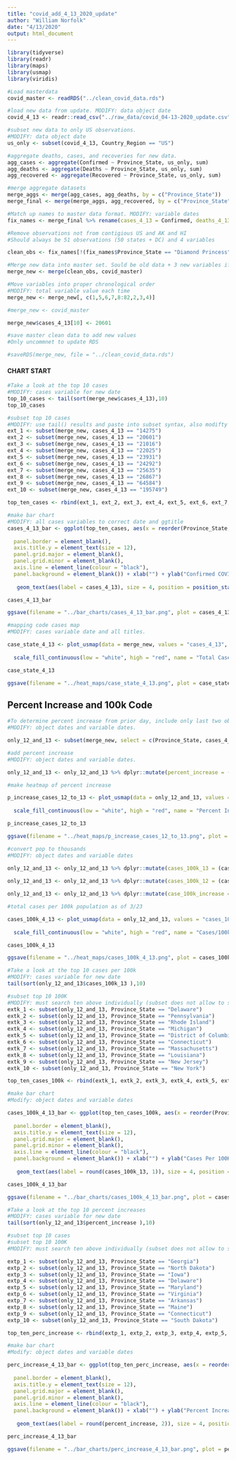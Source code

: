 ```yaml
---
title: "covid_add_4_13_2020_update"
author: "William Norfolk"
date: "4/13/2020"
output: html_document
---
```


```r
library(tidyverse)
library(readr)
library(maps)
library(usmap)
library(viridis)
```

```r
#Load masterdata
covid_master <- readRDS("../clean_covid_data.rds")
```


```r
#load new data from update. MODIFY: data object date
covid_4_13 <- readr::read_csv("../raw_data/covid_04-13-2020_update.csv")
```

```r
#subset new data to only US observations. 
#MODIFY: data object date
us_only <- subset(covid_4_13, Country_Region == "US")
```

```r
#aggregate deaths, cases, and recoveries for new data. 
agg_cases <- aggregate(Confirmed ~ Province_State, us_only, sum)
agg_deaths <- aggregate(Deaths ~ Province_State, us_only, sum)
agg_recovered <- aggregate(Recovered ~ Province_State, us_only, sum)
```

```r
#merge aggregate datasets
merge_aggs <- merge(agg_cases, agg_deaths, by = c("Province_State"))
merge_final <- merge(merge_aggs, agg_recovered, by = c("Province_State"))
```

```r
#Match up names to master data format. MODIFY: variable dates
fix_names <- merge_final %>% rename(cases_4_13 = Confirmed, deaths_4_13 = Deaths, recov_4_13 = Recovered)
```

```r
#Remove observations not from contigious US and AK and HI
#Should always be 51 observations (50 states + DC) and 4 variables

clean_obs <- fix_names[!(fix_names$Province_State == "Diamond Princess" | fix_names$Province_State == "Grand Princess" | fix_names$Province_State == "Guam" | fix_names$Province_State == "Puerto Rico" | fix_names$Province_State == "United States Virgin Islands" | fix_names$Province_State == "US" | fix_names$Province_State == "American Samoa" | fix_names$Province_State == "Northern Mariana Islands" | fix_names$Province_State == "Virgin Islands" | fix_names$Province_State == "Wuhan Evacuee" | fix_names$Province_State == "Recovered"),]
```

```r
#Merge new data into master set. Sould be old data + 3 new variables if successful
merge_new <- merge(clean_obs, covid_master)
```

```r
#Move variables into proper chronological order
#MODIFY: total variable value each time
merge_new <- merge_new[, c(1,5,6,7,8:82,2,3,4)]
```

```r
#merge_new <- covid_master
```

```r
merge_new$cases_4_13[10] <- 20601
```


```r
#save master clean data to add new values
#Only uncommnet to update RDS

#saveRDS(merge_new, file = "../clean_covid_data.rds")
```

#### CHART START

```r
#Take a look at the top 10 cases
#MODIFY: cases variable for new date
top_10_cases <- tail(sort(merge_new$cases_4_13),10)
top_10_cases
```

```r
#subset top 10 cases
#MODIFY: use tail() results and paste into subset syntax, also modifty cases date value
ext_1 <- subset(merge_new, cases_4_13 == "14275")
ext_2 <- subset(merge_new, cases_4_13 == "20601")
ext_3 <- subset(merge_new, cases_4_13 == "21016")
ext_4 <- subset(merge_new, cases_4_13 == "22025")
ext_5 <- subset(merge_new, cases_4_13 == "23931")
ext_6 <- subset(merge_new, cases_4_13 == "24292")
ext_7 <- subset(merge_new, cases_4_13 == "25635")
ext_8 <- subset(merge_new, cases_4_13 == "26867")
ext_9 <- subset(merge_new, cases_4_13 == "64584")
ext_10 <- subset(merge_new, cases_4_13 == "195749")

top_ten_cases <- rbind(ext_1, ext_2, ext_3, ext_4, ext_5, ext_6, ext_7, ext_8, ext_9, ext_10)
```

```r
#make bar chart
#MODIFY: all cases variables to correct date and ggtitle
cases_4_13_bar <- ggplot(top_ten_cases, aes(x = reorder(Province_State, -cases_4_13), cases_4_13)) + geom_bar(aes(fill = reorder(Province_State, -cases_4_13)),stat = "identity") + theme(axis.text.x = element_text(angle = 45, hjust = 1),
                                                                                                   legend.position = "none",                                                                        axis.text=element_text(size=12),
  panel.border = element_blank(), 
  axis.title.y = element_text(size = 12),
  panel.grid.major = element_blank(),
  panel.grid.minor = element_blank(),
  axis.line = element_line(colour = "black"),
  panel.background = element_blank()) + xlab("") + ylab("Confirmed COVID-19 Cases") + ggtitle("Top Ten Confirmed COVID-19 Cases by State 4/13/2020") +
  
   geom_text(aes(label = cases_4_13), size = 4, position = position_stack(vjust = 0.8))

cases_4_13_bar 
```

```r
ggsave(filename = "../bar_charts/cases_4_13_bar.png", plot = cases_4_13_bar)
```

```r
#mapping code cases map
#MODIFY: cases variable date and all titles.

case_state_4_13 <- plot_usmap(data = merge_new, values = "cases_4_13", color = "black") + 
  
  scale_fill_continuous(low = "white", high = "red", name = "Total Cases", label = scales::comma) + theme(legend.position = "right", plot.title = element_text(color = "black", size = 15, face = "bold"), plot.subtitle = element_text(color = "black", size = 10, face = "italic")) + labs(title = "COVID-19 Confirmed Cases by State", subtitle = "Data as of: 4/13/2020")

case_state_4_13
```

```r
ggsave(filename = "../heat_maps/case_state_4_13.png", plot = case_state_4_13)
```

## Percent Increase and 100k Code

```r
#To determine percent increase from prior day, include only last two observations
#MODIFY: object dates and variable dates.

only_12_and_13 <- subset(merge_new, select = c(Province_State, cases_4_13, cases_4_12, fips, total_pop))
```




```r
#add percent increase
#MODIFY: object dates and variable dates.

only_12_and_13 <- only_12_and_13 %>% dplyr::mutate(percent_increase = (cases_4_13 - cases_4_12) / cases_4_12 * 100)
```

```r
#make heatmap of percent increase

p_increase_cases_12_to_13 <- plot_usmap(data = only_12_and_13, values = "percent_increase", color = "black") + 
  
  scale_fill_continuous(low = "white", high = "red", name = "Percent Increase", label = scales::comma) + theme(legend.position = "right", plot.title = element_text(color = "black", size = 15, face = "bold"), plot.subtitle = element_text(color = "black", size = 10, face = "italic")) + labs(title = "Percent Increase of Confirmed COVID-19 Cases by State", subtitle = "From: 4/12/2020-4/13/2020")

p_increase_cases_12_to_13
```

```r
ggsave(filename = "../heat_maps/p_increase_cases_12_to_13.png", plot = p_increase_cases_12_to_13)
```

```r
#convert pop to thousands
#MODIFY: object dates and variable dates

only_12_and_13 <- only_12_and_13 %>% dplyr::mutate(cases_100k_13 = (cases_4_13 / total_pop) *100000)
  
only_12_and_13 <- only_12_and_13 %>% dplyr::mutate(cases_100k_12 = (cases_4_12 / total_pop) * 100000)

only_12_and_13 <- only_12_and_13 %>% dplyr::mutate(case_100k_increase = (cases_100k_13 - cases_100k_12) / cases_100k_12 *100)

```

```r
#total cases per 100k population as of 3/23

cases_100k_4_13 <- plot_usmap(data = only_12_and_13, values = "cases_100k_13", color = "black") + 
  
  scale_fill_continuous(low = "white", high = "red", name = "Cases/100k Population", label = scales::comma) + theme(legend.position = "right", plot.title = element_text(color = "black", size = 15, face = "bold"), plot.subtitle = element_text(color = "black", size = 10, face = "italic")) + labs(title = "COVID-19 Confirmed Cases Per 100K Individuals by State", subtitle = "Data as of: 4/13/2020")

cases_100k_4_13
```

```r
ggsave(filename = "../heat_maps/cases_100k_4_13.png", plot = cases_100k_4_13)
```

```r
#Take a look at the top 10 cases per 100k
#MODIFY: cases variable for new date
tail(sort(only_12_and_13$cases_100k_13 ),10)
```


```r
#subset top 10 100K
#MODIFY: must search ten above individually (subset does not allow to select by these values for some reason...) and past the states in the code below.Also modify variable and object date names.
extk_1 <- subset(only_12_and_13, Province_State == "Delaware")
extk_2 <- subset(only_12_and_13, Province_State == "Pennsylvania")
extk_3 <- subset(only_12_and_13, Province_State == "Rhode Island")
extk_4 <- subset(only_12_and_13, Province_State == "Michigan")
extk_5 <- subset(only_12_and_13, Province_State == "District of Columbia")
extk_6 <- subset(only_12_and_13, Province_State == "Connecticut")
extk_7 <- subset(only_12_and_13, Province_State == "Massachusetts")
extk_8 <- subset(only_12_and_13, Province_State == "Louisiana")
extk_9 <- subset(only_12_and_13, Province_State == "New Jersey")
extk_10 <- subset(only_12_and_13, Province_State == "New York")

top_ten_cases_100k <- rbind(extk_1, extk_2, extk_3, extk_4, extk_5, extk_6, extk_7, extk_8, extk_9, extk_10)
```

```r
#make bar chart
#Modify: object dates and variable dates

cases_100k_4_13_bar <- ggplot(top_ten_cases_100k, aes(x = reorder(Province_State, -cases_100k_13), cases_100k_13)) + geom_bar(aes(fill = reorder(Province_State, -cases_100k_13)), stat = "identity") + theme(axis.text.x = element_text(angle = 45, hjust = 1),
                                                                                                   legend.position = "none",                                                                        axis.text=element_text(size=12),
  panel.border = element_blank(),   
  axis.title.y = element_text(size = 12),
  panel.grid.major = element_blank(),
  panel.grid.minor = element_blank(),
  axis.line = element_line(colour = "black"),
  panel.background = element_blank()) + xlab("") + ylab("Cases Per 100K Individuals") + ggtitle("Top Ten COVID-19 Confirmed Cases Per 100K Individuals by State 4/13/2020") +
  
   geom_text(aes(label = round(cases_100k_13, 1)), size = 4, position = position_stack(vjust = 0.8))

cases_100k_4_13_bar
```

```r
ggsave(filename = "../bar_charts/cases_100k_4_13_bar.png", plot = cases_100k_4_13_bar)
```

```r
#Take a look at the top 10 percent increases
#MODIFY: cases variable for new date
tail(sort(only_12_and_13$percent_increase ),10)
```

```r
#subset top 10 cases
#subset top 10 100K
#MODIFY: must search ten above individually (subset does not allow to select by these values for some reason...) and past the states in the code below.Also modify variable and object date names.

extp_1 <- subset(only_12_and_13, Province_State == "Georgia")
extp_2 <- subset(only_12_and_13, Province_State == "North Dakota")
extp_3 <- subset(only_12_and_13, Province_State == "Iowa")
extp_4 <- subset(only_12_and_13, Province_State == "Delaware")
extp_5 <- subset(only_12_and_13, Province_State == "Maryland")
extp_6 <- subset(only_12_and_13, Province_State == "Virginia")
extp_7 <- subset(only_12_and_13, Province_State == "Arkansas")
extp_8 <- subset(only_12_and_13, Province_State == "Maine")
extp_9 <- subset(only_12_and_13, Province_State == "Connecticut")
extp_10 <- subset(only_12_and_13, Province_State == "South Dakota")

top_ten_perc_increase <- rbind(extp_1, extp_2, extp_3, extp_4, extp_5, extp_6, extp_7, extp_8, extp_9, extp_10)
```

```r
#make bar chart
#Modify: object dates and variable dates

perc_increase_4_13_bar <- ggplot(top_ten_perc_increase, aes(x = reorder(Province_State, -percent_increase), percent_increase)) + geom_bar(aes(fill = reorder(Province_State, -percent_increase)), stat = "identity") + theme(axis.text.x = element_text(angle = 45, hjust = 1),
                                                                                                   legend.position = "none",                                                                        axis.text=element_text(size=12),
  panel.border = element_blank(),   
  axis.title.y = element_text(size = 12),
  panel.grid.major = element_blank(),
  panel.grid.minor = element_blank(),
  axis.line = element_line(colour = "black"),
  panel.background = element_blank()) + xlab("") + ylab("Percent Increase") + ggtitle("COVID-19: Top Ten Percent Increase by State from 4/12/20-4/13/20") +
  
   geom_text(aes(label = round(percent_increase, 2)), size = 4, position = position_stack(vjust = 0.8))

perc_increase_4_13_bar
```

```r
ggsave(filename = "../bar_charts/perc_increase_4_13_bar.png", plot = perc_increase_4_13_bar)
```